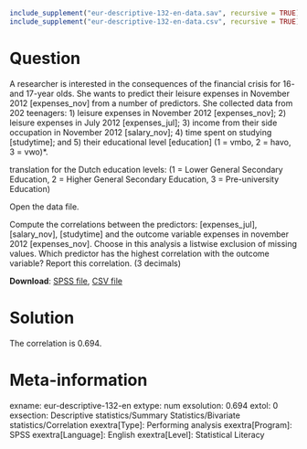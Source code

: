 ```r
include_supplement("eur-descriptive-132-en-data.sav", recursive = TRUE)
include_supplement("eur-descriptive-132-en-data.csv", recursive = TRUE)
```

Question
========
A researcher is interested in the consequences of the financial crisis for 16- and 17-year olds. She wants to predict their leisure expenses in November 2012 [expenses_nov] from a number of predictors. She collected data from 202 teenagers: 1) leisure expenses in November 2012 [expenses_nov]; 2) leisure expenses in July 2012 [expenses_jul]; 3) income from their side occupation in November 2012 [salary_nov]; 4) time spent on studying [studytime]; and 5) their educational level [education] (1 = vmbo, 2 = havo, 3 = vwo)*.

translation for the Dutch education levels: (1 = Lower General Secondary Education, 2 = Higher General Secondary Education, 3 = Pre-university Education)

Open the data file.

Compute the correlations between the predictors: [expenses_jul], [salary_nov], [studytime] and the outcome variable expenses in november 2012 [expenses_nov]. Choose in this analysis a listwise exclusion of missing values. Which predictor has the highest correlation with the outcome variable? Report this correlation. (3 decimals)

**Download**: [SPSS file](eur-descriptive-132-en-data.sav), [CSV file](eur-descriptive-132-en-data.csv)


Solution
========
The correlation is 0.694.


Meta-information
================
exname: eur-descriptive-132-en
extype: num
exsolution: 0.694
extol: 0
exsection: Descriptive statistics/Summary Statistics/Bivariate statistics/Correlation
exextra[Type]: Performing analysis
exextra[Program]: SPSS
exextra[Language]: English
exextra[Level]: Statistical Literacy
